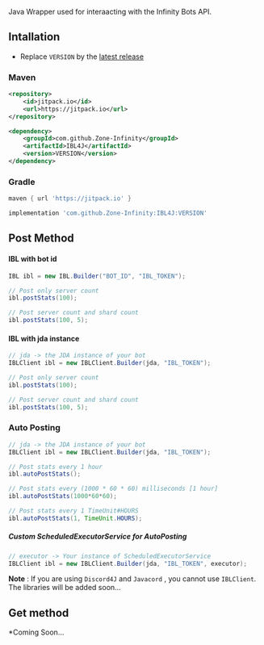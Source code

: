 Java Wrapper used for interaacting with the Infinity Bots API.

## Intallation
- Replace `VERSION` by the [latest release][releases]

### Maven

```xml
<repository>
    <id>jitpack.io</id>
    <url>https://jitpack.io</url>
</repository>
```

```xml
<dependency>
    <groupId>com.github.Zone-Infinity</groupId>
    <artifactId>IBL4J</artifactId>
    <version>VERSION</version>
</dependency>
```

### Gradle

```gradle
maven { url 'https://jitpack.io' }
```

```gradle
implementation 'com.github.Zone-Infinity:IBL4J:VERSION'
```

## Post Method
#### IBL with bot id

```java
IBL ibl = new IBL.Builder("BOT_ID", "IBL_TOKEN");

// Post only server count
ibl.postStats(100);

// Post server count and shard count
ibl.postStats(100, 5);
```

#### IBL with jda instance

```java
// jda -> the JDA instance of your bot
IBLClient ibl = new IBLClient.Builder(jda, "IBL_TOKEN");

// Post only server count
ibl.postStats(100);

// Post server count and shard count
ibl.postStats(100, 5);
```

### Auto Posting

```java
// jda -> the JDA instance of your bot
IBLClient ibl = new IBLClient.Builder(jda, "IBL_TOKEN");

// Post stats every 1 hour
ibl.autoPostStats();

// Post stats every (1000 * 60 * 60) milliseconds [1 hour]
ibl.autoPostStats(1000*60*60);

// Post stats every 1 TimeUnit#HOURS
ibl.autoPostStats(1, TimeUnit.HOURS);
```

##### Custom ScheduledExecutorService for AutoPosting

```java
// executor -> Your instance of ScheduledExecutorService
IBLClient ibl = new IBLClient.Builder(jda, "IBL_TOKEN", executor);
```

<Alert type="warning">

**Note** : If you are using `Discord4J` and `Javacord` , you cannot use `IBLClient`.<br />
The libraries will be added soon... 

</Alert>

## Get method
*Coming Soon...

[releases]:https://github.com/Zone-Infinity/IBL4J/releases/ 

